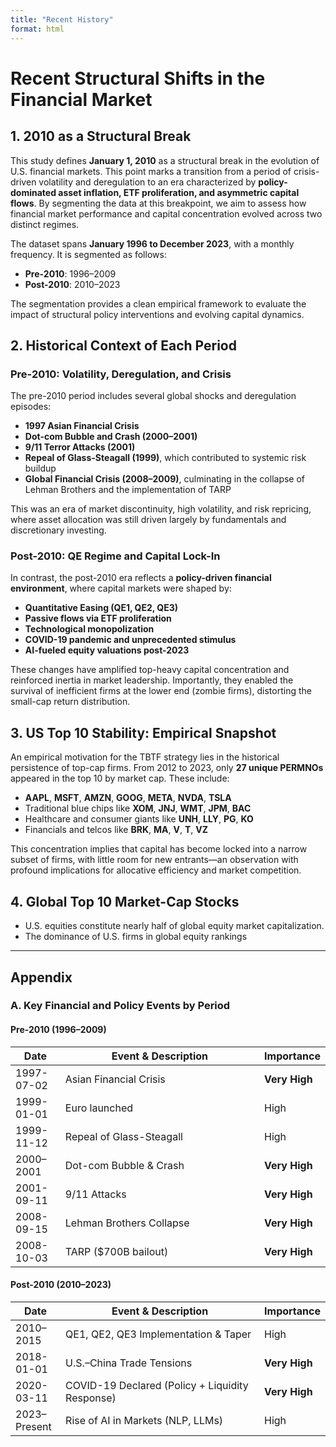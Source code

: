 ```yaml
---
title: "Recent History"
format: html
---
```


# Recent Structural Shifts in the Financial Market

## 1. 2010 as a Structural Break

This study defines **January 1, 2010** as a structural break in the evolution of U.S. financial markets. This point marks a transition from a period of crisis-driven volatility and deregulation to an era characterized by **policy-dominated asset inflation, ETF proliferation, and asymmetric capital flows**. By segmenting the data at this breakpoint, we aim to assess how financial market performance and capital concentration evolved across two distinct regimes.

The dataset spans **January 1996 to December 2023**, with a monthly frequency. It is segmented as follows:

- **Pre-2010**: 1996–2009  
- **Post-2010**: 2010–2023

The segmentation provides a clean empirical framework to evaluate the impact of structural policy interventions and evolving capital dynamics.

## 2. Historical Context of Each Period

### Pre-2010: Volatility, Deregulation, and Crisis

The pre-2010 period includes several global shocks and deregulation episodes:

- **1997 Asian Financial Crisis**
- **Dot-com Bubble and Crash (2000–2001)**
- **9/11 Terror Attacks (2001)**
- **Repeal of Glass-Steagall (1999)**, which contributed to systemic risk buildup
- **Global Financial Crisis (2008–2009)**, culminating in the collapse of Lehman Brothers and the implementation of TARP

This was an era of market discontinuity, high volatility, and risk repricing, where asset allocation was still driven largely by fundamentals and discretionary investing.

### Post-2010: QE Regime and Capital Lock-In

In contrast, the post-2010 era reflects a **policy-driven financial environment**, where capital markets were shaped by:

- **Quantitative Easing (QE1, QE2, QE3)**
- **Passive flows via ETF proliferation**
- **Technological monopolization**
- **COVID-19 pandemic and unprecedented stimulus**
- **AI-fueled equity valuations post-2023**

These changes have amplified top-heavy capital concentration and reinforced inertia in market leadership. Importantly, they enabled the survival of inefficient firms at the lower end (zombie firms), distorting the small-cap return distribution.

## 3. US Top 10 Stability: Empirical Snapshot

An empirical motivation for the TBTF strategy lies in the historical persistence of top-cap firms. From 2012 to 2023, only **27 unique PERMNOs** appeared in the top 10 by market cap. These include:

- **AAPL**, **MSFT**, **AMZN**, **GOOG**, **META**, **NVDA**, **TSLA**
- Traditional blue chips like **XOM**, **JNJ**, **WMT**, **JPM**, **BAC**
- Healthcare and consumer giants like **UNH**, **LLY**, **PG**, **KO**
- Financials and telcos like **BRK**, **MA**, **V**, **T**, **VZ**

This concentration implies that capital has become locked into a narrow subset of firms, with little room for new entrants—an observation with profound implications for allocative efficiency and market competition.

## 4. Global Top 10 Market-Cap Stocks
- U.S. equities constitute nearly half of global equity market capitalization. 
- The dominance of U.S. firms in global equity rankings


---

## Appendix {.appendix}

### A. Key Financial and Policy Events by Period

#### Pre-2010 (1996–2009)

| Date         | Event & Description                                     | Importance    |
|--------------|----------------------------------------------------------|---------------|
| 1997-07-02   | Asian Financial Crisis                                   | **Very High** |
| 1999-01-01   | Euro launched                                            | High          |
| 1999-11-12   | Repeal of Glass-Steagall                                 | High          |
| 2000–2001    | Dot-com Bubble & Crash                                   | **Very High** |
| 2001-09-11   | 9/11 Attacks                                             | **Very High** |
| 2008-09-15   | Lehman Brothers Collapse                                 | **Very High** |
| 2008-10-03   | TARP ($700B bailout)                                     | **Very High** |

#### Post-2010 (2010–2023)

| Date         | Event & Description                                     | Importance    |
|--------------|----------------------------------------------------------|---------------|
| 2010–2015    | QE1, QE2, QE3 Implementation & Taper                     | High          |
| 2018-01-01   | U.S.–China Trade Tensions                                | **Very High** |
| 2020-03-11   | COVID-19 Declared (Policy + Liquidity Response)         | **Very High** |
| 2023–Present | Rise of AI in Markets (NLP, LLMs)                        | High          |
